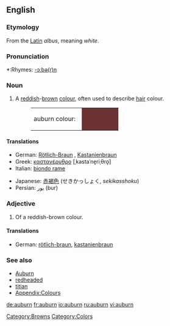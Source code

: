 {{wikipedia|Auburn (color)}}
==English==

===Etymology===
From the [[Latin]] ''albus'', meaning ''white''.

===Pronunciation===
*:Rhymes: [[Rhymes:English:-ɔːbə(r)n|-ɔːbə(r)n]]

===Noun===
{{en-noun|-}}

# {{colour}} A [[red]]dish-[[brown]] [[color|colour]], often used to describe [[hair]] colour.
#:<table><tr><td>auburn colour: &nbsp;</td><td bgcolor="#6B3232" width="80">&nbsp; </td></tr></table>

====Translations====
{{trans-top|colour}}
*German: [[Rötlich-Braun]] {{n}}, [[Kastanienbraun]] {{n}}
*Greek: [[καστανέρυθρο]] [ˌkastaˈne̞riˌθro̞] {{n}}
*Italian: [[biondo rame]] {{m}}
{{trans-mid}}
*Japanese: [[赤褐色]] (せきかっしょく, ''sekikasshoku'')
*Persian: [[بور]] (bur)
{{trans-bottom}}

===Adjective===
{{en-adj}}

# Of a reddish-brown colour.

====Translations====
{{trans-top}}
*German: [[rötlich-braun]], [[kastanienbraun]]
{{trans-mid}}
{{trans-bottom}}

===See also===
*[[Auburn]]
*[[redheaded]]
*[[titian]]
*[[Wiktionary_Appendix:Colours|Appendix:Colours]]

[[Category:Browns]]
[[Category:Colors]]

[[de:auburn]]
[[fr:auburn]]
[[io:auburn]]
[[ru:auburn]]
[[vi:auburn]]
